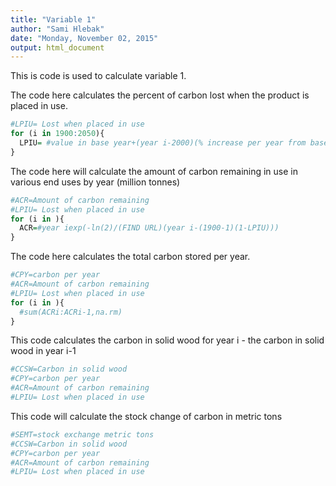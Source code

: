 ```yaml
---
title: "Variable 1"
author: "Sami Hlebak"
date: "Monday, November 02, 2015"
output: html_document
---
```


This is code is used to calculate variable 1.

The code here calculates the percent of carbon lost when the product is placed in use.
```r
#LPIU= Lost when placed in use
for (i in 1900:2050){
  LPIU= #value in base year+(year i-2000)(% increase per year from base)
} 
```

The code here will calculate the amount of carbon remaining in use in various end uses by year (million tonnes)
```r
#ACR=Amount of carbon remaining
#LPIU= Lost when placed in use
for (i in ){
  ACR=#year iexp(-ln(2)/(FIND URL)(year i-(1900-1)(1-LPIU)))
}
```

The code here calculates the total carbon stored per year.
```r
#CPY=carbon per year
#ACR=Amount of carbon remaining
#LPIU= Lost when placed in use
for (i in ){
  #sum(ACRi:ACRi-1,na.rm)
}
```

This code calculates the carbon in solid wood for year i - the carbon in solid wood in year i-1
```r
#CCSW=Carbon in solid wood
#CPY=carbon per year
#ACR=Amount of carbon remaining
#LPIU= Lost when placed in use

```

This code will calculate the stock change of carbon in metric tons
```r
#SEMT=stock exchange metric tons
#CCSW=Carbon in solid wood
#CPY=carbon per year
#ACR=Amount of carbon remaining
#LPIU= Lost when placed in use

```